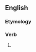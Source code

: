 ==English==

===Etymology===
{{suffix|en|supply|est|nocat=1}}

===Verb===
{{head|en|verb form}}

# {{en-archaic second-person singular of|supply|lang=en}}